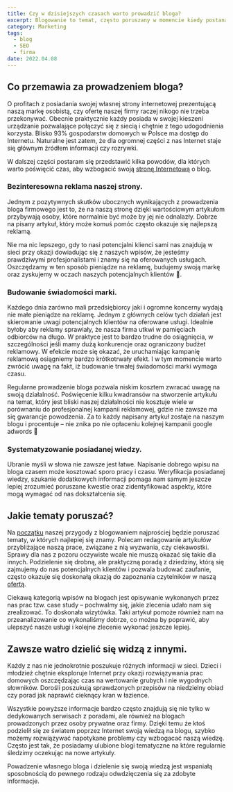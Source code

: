 ```yaml
---
title: Czy w dzisiejszych czasach warto prowadzić bloga?
excerpt: Blogowanie to temat, często poruszany w momencie kiedy postanawiamy pokazać się w Internecie. W artykule poruszam, jakie korzyści można odnieść dzięki prowadzeniu bloga.
category: Marketing
tags:
  - blog
  - SEO
  - firma
date: 2022.04.08
---
```


## Co przemawia za prowadzeniem bloga?

O profitach z posiadania swojej własnej strony internetowej prezentującą naszą markę osobistą, czy ofertę naszej firmy raczej nikogo nie trzeba przekonywać. Obecnie praktycznie każdy posiada w swojej kieszeni urządzanie pozwalające połączyć się z siecią i chętnie z tego udogodnienia korzysta. Blisko 93% gospodarstw domowych w Polsce ma dostęp do Internetu. Naturalne jest zatem, że dla ogromnej części z nas Internet staje się głównym źródłem informacji czy rozrywki.

W dalszej części postaram się przedstawić kilka powodów, dla których warto poświęcić czas, aby wzbogacić swoją [stronę Internetową](/oferta/tworzenie-stron-internetowych) o blog.

### Bezinteresowna reklama naszej strony.

Jednym z pozytywnych skutków ubocznych wynikających z prowadzenia bloga firmowego jest to, że na naszą stronę dzięki wartościowym artykułom przybywają osoby, które normalnie być może by jej nie odnalazły. Dobrze na pisany artykuł, który może komuś pomóc często okazuje się najlepszą reklamą.

Nie ma nic lepszego, gdy to nasi potencjalni klienci sami nas znajdują w sieci przy okazji dowiadując się z naszych wpisów, że jesteśmy prawdziwymi profesjonalistami i znamy się na oferowanych usługach. Oszczędzamy w ten sposób pieniądze na reklamę, budujemy swoją markę oraz zyskujemy w oczach naszych potencjalnych klientów 🚀.

### Budowanie świadomości marki.

Każdego dnia zarówno mali przedsiębiorcy jaki i ogromne koncerny wydają nie małe pieniądze na reklamę. Jednym z głównych celów tych działań jest skierowanie uwagi potencjalnych klientów na oferowane usługi. Idealnie byłoby aby reklamy sprawiały, że nasza firma utkwi w pamięciach odbiorców na długo. W praktyce jest to bardzo trudne do osiągnięcia, w szczególności jeśli mamy dużą konkurencje oraz ograniczony budżet reklamowy. W efekcie może się okazać, że uruchamiając kampanię reklamową osiągniemy bardzo krótkotrwały efekt. I w tym momencie warto zwrócić uwagę na fakt, iż budowanie trwałej świadomości marki wymaga czasu.

Regularne prowadzenie bloga pozwala niskim kosztem zwracać uwagę na swoją działalność. Poświęcenie kilku kwadransów na stworzenie artykułu na temat, który jest bliski naszej działalności nie kosztuje wiele w porównaniu do profesjonalnej kampanii reklamowej, gdzie nie zawsze ma się gwarancje powodzenia. Za to każdy napisany artykuł zostaje na naszym blogu i procentuje – nie znika po nie opłaceniu kolejnej kampanii google adwords 🙂

### Systematyzowanie posiadanej wiedzy.

Ubranie myśli w słowa nie zawsze jest łatwe. Napisanie dobrego wpisu na bloga czasem może kosztować sporo pracy i czasu. Weryfikacja posiadanej wiedzy, szukanie dodatkowych informacji pomaga nam samym jeszcze lepiej zrozumieć poruszane kwestie oraz zidentyfikować aspekty, które mogą wymagać od nas dokształcenia się.

## Jakie tematy poruszać?

Na [początku](https://behance.net) naszej przygody z blogowaniem najprościej będzie poruszać tematy, w których najlepiej się znamy. Polecam redagowanie artykułów przybliżające naszą prace, związane z nią wyzwania, czy ciekawostki. Sprawy dla nas z pozoru oczywiste wcale nie muszą okazać się takie dla innych. Podzielenie się drobną, ale praktyczną poradą z dziedziny, którą się zajmujemy do nas potencjalnych klientów i pozwala budować zaufanie, często okazuje się doskonałą okazją do zapoznania czytelników w naszą [ofertą](/oferta).

Ciekawą kategorią wpisów na blogach jest opisywanie wykonanych przez nas prac tzw. case study – pochwalmy się, jakie zlecenia udało nam się zrealizować. To doskonała wizytówka. Taki artykuł pomoże również nam na przeanalizowanie co wykonaliśmy dobrze, co można by poprawić, aby ulepszyć nasze usługi i kolejne zlecenie wykonać jeszcze lepiej.

## Zawsze watro dzielić się widzą z innymi.

Każdy z nas nie jednokrotnie poszukuje różnych informacji w sieci. Dzieci i młodzież chętnie eksploruje Internet przy okazji rozwiązywania prac domowych oszczędzając czas na wertowanie grubych i nie wygodnych słowników. Dorośli poszukują sprawdzonych przepisów na niedzielny obiad czy porad jak naprawić cieknący kran w łazience.

Wszystkie powyższe informacje bardzo często znajdują się nie tylko w dedykowanych serwisach z poradami, ale również na blogach prowadzonych przez osoby prywatne oraz firmy. Dzięki temu że ktoś podzielił się ze światem poprzez Internet swoją wiedzą na blogu, szybko możemy rozwiązywać napotykane problemy czy wzbogacać naszą wiedzę. Często jest tak, że posiadamy ulubione blogi tematyczne na które regularnie śledzimy oczekując na nowe artykuły.

Powadzenie własnego bloga i dzielenie się swoją wiedzą jest wspaniałą sposobnością do pewnego rodzaju odwdzięczenia się za zdobyte informacje.
